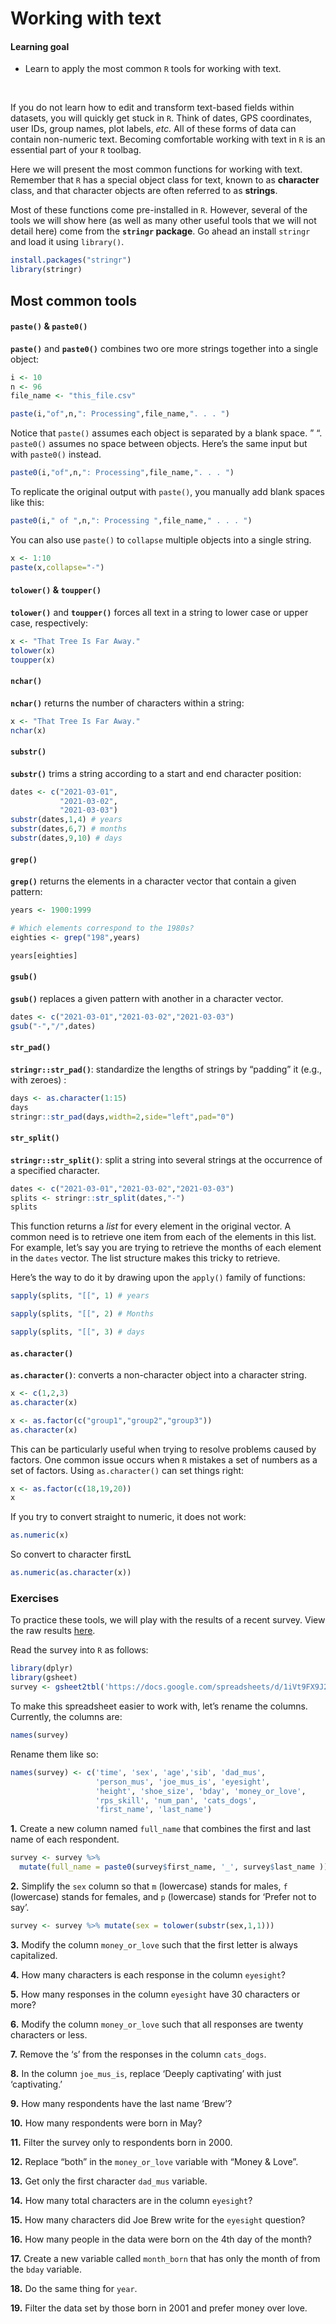 # Working with text {#text}

#### Learning goal {-}

* Learn to apply the most common `R` tools for working with text.

&nbsp;  

If you do not learn how to edit and transform text-based fields within datasets, you will quickly get stuck in `R`. Think of dates, GPS coordinates, user IDs, group names, plot labels, *etc.* All of these forms of data can contain non-numeric text. Becoming comfortable working with text in `R` is an essential part of your `R` toolbag.


Here we will present the most common functions for working with text. Remember that `R` has a special object class for text, known to as **character** class, and that character objects are often referred to as **strings**.  

Most of these functions come pre-installed in `R`. However, several of the tools we will show here (as well as many other useful tools that we will not detail here) come from the **`stringr` package**. Go ahead an install `stringr` and load it using `library()`.   


```r
install.packages("stringr")
library(stringr)
```

## Most common tools {-}  

#### `paste()` & `paste0()` {-}

**`paste()`** and **`paste0()`** combines two ore more strings together into a single object:

```r
i <- 10
n <- 96
file_name <- "this_file.csv"

paste(i,"of",n,": Processing",file_name,". . . ")
```

Notice that `paste()` assumes each object is separated by a blank space. " ". `paste0()` assumes no space between objects. Here's the same input but with `paste0()` instead.  

```r
paste0(i,"of",n,": Processing",file_name,". . . ") 
```

To replicate the original output with `paste()`, you manually add blank spaces like this:  

```r
paste0(i," of ",n,": Processing ",file_name," . . . ") 
```

You can also use `paste()` to `collapse` multiple objects into a single string.

```r
x <- 1:10
paste(x,collapse="-")
```

#### `tolower()` & `toupper()` {-}

**`tolower()`** and **`toupper()`** forces all text in a string to lower case or upper case, respectively:

```r
x <- "That Tree Is Far Away."
tolower(x)
toupper(x)
```

#### `nchar()` {-}

**`nchar()`** returns the number of characters within a string:

```r
x <- "That Tree Is Far Away."
nchar(x)
```

#### `substr()` {-}

**`substr()`** trims a string according to a start and end character position:

```r
dates <- c("2021-03-01",
           "2021-03-02",
           "2021-03-03")
substr(dates,1,4) # years
substr(dates,6,7) # months
substr(dates,9,10) # days
```

#### `grep()` {-}

**`grep()`** returns the elements in a character vector that contain a given pattern:

```r
years <- 1900:1999

# Which elements correspond to the 1980s?
eighties <- grep("198",years)

years[eighties]
```

#### `gsub()` {-}

**`gsub()`** replaces a given pattern with another in a character vector.

```r
dates <- c("2021-03-01","2021-03-02","2021-03-03")
gsub("-","/",dates)
```

#### `str_pad()` {-}

**`stringr::str_pad()`**: standardize the lengths of strings by "padding" it (e.g., with zeroes) :

```r
days <- as.character(1:15)
days
stringr::str_pad(days,width=2,side="left",pad="0")
```

#### `str_split()` {-}

**`stringr::str_split()`**: split a string into several strings at the occurrence of a specified character.

```r
dates <- c("2021-03-01","2021-03-02","2021-03-03")
splits <- stringr::str_split(dates,"-")
splits
```

This function returns a *list* for every element in the original vector. A common need is to retrieve one item from each of the elements in this list. For example, let's say you are trying to retrieve the months of each element in the `dates` vector. The list structure makes this tricky to retrieve. 

Here's the way to do it by drawing upon the `apply()` family of functions:

```r
sapply(splits, "[[", 1) # years

sapply(splits, "[[", 2) # Months

sapply(splits, "[[", 3) # days
```

#### `as.character()` {-}

**`as.character()`**: converts a non-character object into a character string. 

```r
x <- c(1,2,3)
as.character(x)
```

```r
x <- as.factor(c("group1","group2","group3"))
as.character(x)
```

This can be particularly useful when trying to resolve problems caused by factors. One common issue occurs when `R` mistakes a set of numbers as a set of factors. Using `as.character()` can set things right:

```r
x <- as.factor(c(18,19,20))
x
```

If you try to convert straight to numeric, it does not work:

```r
as.numeric(x)
```

So convert to character firstL

```r
as.numeric(as.character(x))
```

### Exercises {-} 

To practice these tools, we will play with the results of a recent survey. View the raw results [here]('https://docs.google.com/spreadsheets/d/1iVt9FX9J2iv3QFKBM7Gzb9dgva70XrW1lxMV4hpekeo/edit?resourcekey#gid=204634767').   

Read the survey into `R` as follows:  

```r
library(dplyr)
library(gsheet)
survey <- gsheet2tbl('https://docs.google.com/spreadsheets/d/1iVt9FX9J2iv3QFKBM7Gzb9dgva70XrW1lxMV4hpekeo/edit?resourcekey#gid=204634767')
```

To make this spreadsheet easier to work with, let's rename the columns. Currently, the columns are: 

```r
names(survey)
```

Rename them like so:  

```r
names(survey) <- c('time', 'sex', 'age','sib', 'dad_mus', 
                   'person_mus', 'joe_mus_is', 'eyesight', 
                   'height', 'shoe_size', 'bday', 'money_or_love', 
                   'rps_skill', 'num_pan', 'cats_dogs', 
                   'first_name', 'last_name')
```

**1.** Create a new column named `full_name` that combines the first and last name of each respondent.  

```r
survey <- survey %>% 
  mutate(full_name = paste0(survey$first_name, '_', survey$last_name ))
```

**2.** Simplify the `sex` column so that `m` (lowercase) stands for males, `f` (lowercase) stands for females, and `p` (lowercase) stands for 'Prefer not to say'.

```r
survey <- survey %>% mutate(sex = tolower(substr(sex,1,1)))
```

**3.** Modify the column `money_or_love` such that the first letter is always capitalized. 

**4.** How many characters is each response in the column `eyesight`?

**5.** How many responses in the column `eyesight` have 30 characters or more?

**6.** Modify the column `money_or_love` such that all responses are twenty characters or less.

**7.** Remove the 's' from the responses in the column `cats_dogs`.  

**8.** In the column `joe_mus_is`, replace 'Deeply captivating' with just 'captivating.'  

**9.** How many respondents have the last name 'Brew'?

**10.** How many respondents were born in May?

**11.** Filter the survey only to respondents born in 2000.  

**12.** Replace "both" in the `money_or_love` variable with "Money & Love".

**13.** Get only the first character `dad_mus` variable. 

**14.** How many total characters are in the column `eyesight`?

**15.** How many characters did Joe Brew write for the `eyesight` question?

**16.** How many people in the data were born on the 4th day of the month?

**17.** Create a new variable called `month_born` that has only the month of from the `bday` variable. 

**18.** Do the same thing for `year`. 

**19.** Filter the data set by those born in 2001 and prefer money over love.


